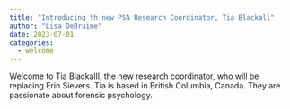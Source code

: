 ```yaml
---
title: "Introducing th new PSA Research Coordinator, Tia Blackall"
author: "Lisa DeBruine"
date: 2023-07-01
categories:
  - welcome
---
```


Welcome to Tia Blackalll, the new research coordinator, who will be replacing Erin Sievers. 
Tia is based in British Columbia, Canada. They are passionate about forensic psychology. 
